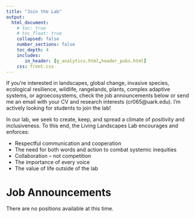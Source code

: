 ```yaml
---
title: "Join the Lab"
output: 
  html_document:
    # toc: true
    # toc_float: true
    collapsed: false
    number_sections: false
    toc_depth: 4
    includes:
       in_header: [g_analytics.html,header_pubs.html]
    css: front.css
---
```


If you're interested in landscapes, global change, invasive species, ecological resilience, wildlife, rangelands, plants, complex adaptive systems, or agroecosystems, check the job announcements below or send me an email with your CV and research interests (cr065@uark.edu). I'm actively looking for students to join the lab!

In our lab, we seek to create, keep, and spread a climate of positivity and inclusiveness. To this end, the Living Landscapes Lab encourages and enforces:

- Respectful communication and cooperation
- The need for both words and action to combat systemic inequities
- Collaboration -- not competition
- The importance of every voice 
- The value of life outside of the lab

# Job Announcements

There are no positions available at this time.


<!-- ## Ph.D. Assistantship – Invasion ecology: early detection + impacts -->

<!-- ### Basic info -->

<!-- - Location: University of Arkansas, Department of Biological Sciences, Fayetteville, AR -->

<!-- - Salary: \$18,800 plus potential additive fellowships up to $22,000/year -->

<!-- - Start date: Fall 2023 or Spring 2024 -->

<!-- - **Applications will be reviewed as they are received!** -->

<!-- ### Description -->

<!-- I am looking for a doctoral student with a collaborative spirit, a creative mind, and strong interest in applied ecology and natural resources management. The student will be part of the University of Arkansas Department of Biological Sciences, the Arkansas Cooperative Fish & Wildlife Research Unit, and the Living Landscapes Lab. The student will lead a 4-year project on improving early detection models for invasive plants using Bayesian modeling, mechanistic dispersal modeling, and geospatial analyses. The focal species will be cogongrass (*Imperata cylindrica*), the ‘seventh worst weed in the world.’ There are many opportunities to work in wildlife-related research (e.g., impacts of cogongrass on ground-nesting birds). -->

<!-- The student will work with a diverse group of researchers from the USDA Agricultural Research Service, the University of Florida, the U.S. Forest Service, and Michigan State University. The student will also collaborate closely with another Ph.D. student at the University of Florida, who will focus on ecosystem service impacts (fire risk modeling, biodiversity effects) of cogongrass.  -->

<!-- The student’s stipend will be paid via a research assistantship. The research assistantship will cover the student’s salary year-round. Tuition will be waived. In addition to the salary, the University of Arkansas also offers [fellowships](https://graduate-and-international.uark.edu/graduate/costs-and-funding/fellowships-scholarships/doctoral-fellowships.php) that can substantially increase student salary.  -->

<!-- ### Qualifications -->

<!-- - Strong organizational, leadership, and communication skills to co-produce and conduct a research project with collaborators (e.g., natural resource agencies, university faculty, etc.).  -->

<!-- - Experience using GIS software (e.g., QGIS, ESRI, R geospatial packages). -->

<!-- - Proficiency in at least one statistical programming language (e.g., R, Julia, Python). -->

<!-- - Background in statistics, preferably Bayesian modeling and spatial analyses. -->

<!-- - A Master’s degree from a natural resources, biology, ecology, wildlife, fisheries, agronomy, or closely-related program.  -->

<!-- - Commitment to publishing peer-reviewed scientific articles and present research at conferences. -->

<!-- - Fortitude to work in challenging field conditions (e.g., heat, humidity, cold, rain, etc.). -->

<!-- - Suitable grades per [University of Arkansas Graduate School requirements](https://graduate-and-international.uark.edu/graduate/future-students/applying/degree-seeking.php). -->

<!-- - A valid US driver’s license or ability/willingness to obtain one prior to starting this position. -->

<!-- - Commitment to principles of diversity, equity, and inclusion. -->

<!-- ### To apply, please email me your: -->

<!-- - CV (which should include education, previous work/research experience, contact info for 3 references, and M.S. transcripts).  -->

<!-- - A cover letter detailing 1) interests and experience and 2) how these interests and experiences will translate to being a successful graduate student, project leader, and collaborator with our cooperating agencies. -->

<!-- - Please mark the subject of your application email as “Ph.D. Student Application” Email to cr065@uark.edu. -->

